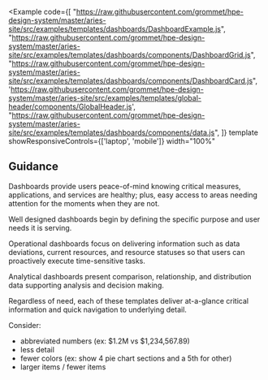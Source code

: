 
<Example
  code={[
    "https://raw.githubusercontent.com/grommet/hpe-design-system/master/aries-site/src/examples/templates/dashboards/DashboardExample.js",  
    "https://raw.githubusercontent.com/grommet/hpe-design-system/master/aries-site/src/examples/templates/dashboards/components/DashboardGrid.js",
    "https://raw.githubusercontent.com/grommet/hpe-design-system/master/aries-site/src/examples/templates/dashboards/components/DashboardCard.js", 
    'https://raw.githubusercontent.com/grommet/hpe-design-system/master/aries-site/src/examples/templates/global-header/components/GlobalHeader.js',
    "https://raw.githubusercontent.com/grommet/hpe-design-system/master/aries-site/src/examples/templates/dashboards/components/data.js", 
    ]}
  template
  showResponsiveControls={['laptop', 'mobile']}
  width="100%"
>
  <DashboardExample />
</Example>

## Guidance

Dashboards provide users peace-of-mind knowing critical measures, applications, and services are healthy; plus, easy access to areas needing attention for the moments when they are not.

Well designed dashboards begin by defining the specific purpose and user needs it is serving.

Operational dashboards focus on delivering information such as data deviations, current resources, and resource statuses so that users can proactively execute time-sensitive tasks.

Analytical dashboards present comparison, relationship, and distribution data supporting analysis and decision making.

Regardless of need, each of these templates deliver at-a-glance critical information and quick navigation to underlying detail.

Consider:

- abbreviated numbers (ex: $1.2M vs $1,234,567.89)
- less detail
- fewer colors (ex: show 4 pie chart sections and a 5th for other)
- larger items / fewer items
